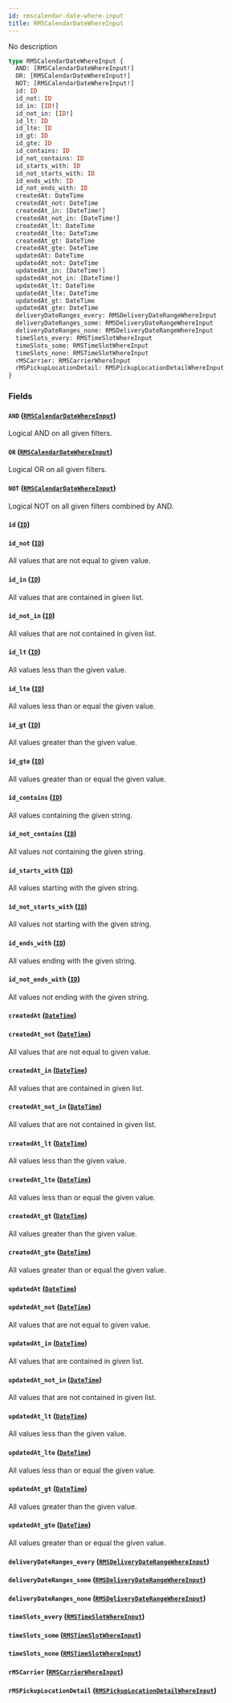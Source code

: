 ```yaml
---
id: rmscalendar-date-where-input
title: RMSCalendarDateWhereInput
---
```


No description

```graphql
type RMSCalendarDateWhereInput {
  AND: [RMSCalendarDateWhereInput!]
  OR: [RMSCalendarDateWhereInput!]
  NOT: [RMSCalendarDateWhereInput!]
  id: ID
  id_not: ID
  id_in: [ID!]
  id_not_in: [ID!]
  id_lt: ID
  id_lte: ID
  id_gt: ID
  id_gte: ID
  id_contains: ID
  id_not_contains: ID
  id_starts_with: ID
  id_not_starts_with: ID
  id_ends_with: ID
  id_not_ends_with: ID
  createdAt: DateTime
  createdAt_not: DateTime
  createdAt_in: [DateTime!]
  createdAt_not_in: [DateTime!]
  createdAt_lt: DateTime
  createdAt_lte: DateTime
  createdAt_gt: DateTime
  createdAt_gte: DateTime
  updatedAt: DateTime
  updatedAt_not: DateTime
  updatedAt_in: [DateTime!]
  updatedAt_not_in: [DateTime!]
  updatedAt_lt: DateTime
  updatedAt_lte: DateTime
  updatedAt_gt: DateTime
  updatedAt_gte: DateTime
  deliveryDateRanges_every: RMSDeliveryDateRangeWhereInput
  deliveryDateRanges_some: RMSDeliveryDateRangeWhereInput
  deliveryDateRanges_none: RMSDeliveryDateRangeWhereInput
  timeSlots_every: RMSTimeSlotWhereInput
  timeSlots_some: RMSTimeSlotWhereInput
  timeSlots_none: RMSTimeSlotWhereInput
  rMSCarrier: RMSCarrierWhereInput
  rMSPickupLocationDetail: RMSPickupLocationDetailWhereInput
}
```

### Fields

#### `AND` ([`RMSCalendarDateWhereInput`](../order-view-service/inputs/rmscalendar-date-where-input))

Logical AND on all given filters.

#### `OR` ([`RMSCalendarDateWhereInput`](../order-view-service/inputs/rmscalendar-date-where-input))

Logical OR on all given filters.

#### `NOT` ([`RMSCalendarDateWhereInput`](../order-view-service/inputs/rmscalendar-date-where-input))

Logical NOT on all given filters combined by AND.

#### `id` ([`ID`](../order-view-service/scalars/id))

#### `id_not` ([`ID`](../order-view-service/scalars/id))

All values that are not equal to given value.

#### `id_in` ([`ID`](../order-view-service/scalars/id))

All values that are contained in given list.

#### `id_not_in` ([`ID`](../order-view-service/scalars/id))

All values that are not contained in given list.

#### `id_lt` ([`ID`](../order-view-service/scalars/id))

All values less than the given value.

#### `id_lte` ([`ID`](../order-view-service/scalars/id))

All values less than or equal the given value.

#### `id_gt` ([`ID`](../order-view-service/scalars/id))

All values greater than the given value.

#### `id_gte` ([`ID`](../order-view-service/scalars/id))

All values greater than or equal the given value.

#### `id_contains` ([`ID`](../order-view-service/scalars/id))

All values containing the given string.

#### `id_not_contains` ([`ID`](../order-view-service/scalars/id))

All values not containing the given string.

#### `id_starts_with` ([`ID`](../order-view-service/scalars/id))

All values starting with the given string.

#### `id_not_starts_with` ([`ID`](../order-view-service/scalars/id))

All values not starting with the given string.

#### `id_ends_with` ([`ID`](../order-view-service/scalars/id))

All values ending with the given string.

#### `id_not_ends_with` ([`ID`](../order-view-service/scalars/id))

All values not ending with the given string.

#### `createdAt` ([`DateTime`](../order-view-service/scalars/date-time))

#### `createdAt_not` ([`DateTime`](../order-view-service/scalars/date-time))

All values that are not equal to given value.

#### `createdAt_in` ([`DateTime`](../order-view-service/scalars/date-time))

All values that are contained in given list.

#### `createdAt_not_in` ([`DateTime`](../order-view-service/scalars/date-time))

All values that are not contained in given list.

#### `createdAt_lt` ([`DateTime`](../order-view-service/scalars/date-time))

All values less than the given value.

#### `createdAt_lte` ([`DateTime`](../order-view-service/scalars/date-time))

All values less than or equal the given value.

#### `createdAt_gt` ([`DateTime`](../order-view-service/scalars/date-time))

All values greater than the given value.

#### `createdAt_gte` ([`DateTime`](../order-view-service/scalars/date-time))

All values greater than or equal the given value.

#### `updatedAt` ([`DateTime`](../order-view-service/scalars/date-time))

#### `updatedAt_not` ([`DateTime`](../order-view-service/scalars/date-time))

All values that are not equal to given value.

#### `updatedAt_in` ([`DateTime`](../order-view-service/scalars/date-time))

All values that are contained in given list.

#### `updatedAt_not_in` ([`DateTime`](../order-view-service/scalars/date-time))

All values that are not contained in given list.

#### `updatedAt_lt` ([`DateTime`](../order-view-service/scalars/date-time))

All values less than the given value.

#### `updatedAt_lte` ([`DateTime`](../order-view-service/scalars/date-time))

All values less than or equal the given value.

#### `updatedAt_gt` ([`DateTime`](../order-view-service/scalars/date-time))

All values greater than the given value.

#### `updatedAt_gte` ([`DateTime`](../order-view-service/scalars/date-time))

All values greater than or equal the given value.

#### `deliveryDateRanges_every` ([`RMSDeliveryDateRangeWhereInput`](../order-view-service/inputs/rmsdelivery-date-range-where-input))

#### `deliveryDateRanges_some` ([`RMSDeliveryDateRangeWhereInput`](../order-view-service/inputs/rmsdelivery-date-range-where-input))

#### `deliveryDateRanges_none` ([`RMSDeliveryDateRangeWhereInput`](../order-view-service/inputs/rmsdelivery-date-range-where-input))

#### `timeSlots_every` ([`RMSTimeSlotWhereInput`](../order-view-service/inputs/rmstime-slot-where-input))

#### `timeSlots_some` ([`RMSTimeSlotWhereInput`](../order-view-service/inputs/rmstime-slot-where-input))

#### `timeSlots_none` ([`RMSTimeSlotWhereInput`](../order-view-service/inputs/rmstime-slot-where-input))

#### `rMSCarrier` ([`RMSCarrierWhereInput`](../order-view-service/inputs/rmscarrier-where-input))

#### `rMSPickupLocationDetail` ([`RMSPickupLocationDetailWhereInput`](../order-view-service/inputs/rmspickup-location-detail-where-input))
